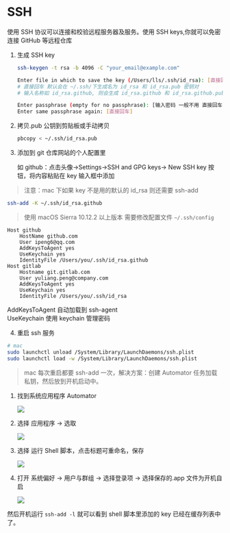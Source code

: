 # SSH

使用 SSH 协议可以连接和校验远程服务器及服务。使用 SSH keys,你就可以免密连接 GitHub 等远程仓库

1. 生成 SSH key

   ```bash
   ssh-keygen -t rsa -b 4096 -C "your_email@example.com"

   Enter file in which to save the key (/Users/lls/.ssh/id_rsa): [直接回车]
   # 直接回车 默认会在 ~/.ssh/下生成名为 id_rsa 和 id_rsa.pub 密钥对
   # 输入名称如 id_rsa.github, 则会生成 id_rsa.github 和 id_rsa.github.pub 密钥对

   Enter passphrase (empty for no passphrase): [输入密码 一般不用 直接回车]
   Enter same passphrase again: [直接回车]
   ```

2. 拷贝.pub 公钥到剪贴板或手动拷贝

   ```bash
   pbcopy < ~/.ssh/id_rsa.pub
   ```

3. 添加到 git 仓库网站的个人配置里

   如 github：点击头像->Settings->SSH and GPG keys-> New SSH key 按钮，将内容粘贴在 key 输入框中添加

> 注意：mac 下如果 key 不是用的默认的 id_rsa 则还需要 ssh-add

```bash
ssh-add -K ~/.ssh/id_rsa.github
```

> 使用 macOS Sierra 10.12.2 以上版本 需要修改配置文件 `~/.ssh/config`

```text
Host github
    HostName github.com
    User ipeng6@qq.com
    AddKeysToAgent yes
    UseKeychain yes
    IdentityFile /Users/you/.ssh/id_rsa.github
Host gitlab
    Hostname git.gitlab.com
    User yuliang.peng@company.com
    AddKeysToAgent yes
    UseKeychain yes
    IdentityFile /Users/you/.ssh/id_rsa
```

AddKeysToAgent 自动加载到 ssh-agent\
UseKeychain 使用 keychain 管理密码

4. 重启 ssh 服务

```bash
# mac
sudo launchctl unload /System/Library/LaunchDaemons/ssh.plist
sudo launchctl load -w /System/Library/LaunchDaemons/ssh.plist
```

> mac 每次重启都要 ssh-add 一次，解决方案：创建 Automator 任务加载私钥，然后放到开机启动中。

1. 找到系统应用程序 Automator

   ![](img/automator1.jpg)

2. 选择 应用程序 -> 选取

   ![](img/automator2.jpg)

3. 选择 运行 Shell 脚本，点击标题可重命名，保存

   ![](img/automator3.jpg)

4. 打开 系统偏好 -> 用户与群组 -> 选择登录项 -> 选择保存的.app 文件为开机自启

   ![](img/automator4.jpg)

然后开机运行 `ssh-add -l` 就可以看到 shell 脚本里添加的 key 已经在缓存列表中了。
